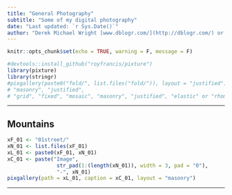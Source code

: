 ```yaml
---
title: "General Photography"
subtitle: "Some of my digital photography"
date: "Last updated: `r Sys.Date()`"
author: "Derek Michael Wright [www.dblogr.com/](http://dblogr.com/) or [derekmichaelwright.github.io/dblogr](https://derekmichaelwright.github.io/dblogr/) <derek.wright@usask.ca>"
---
```


```r
knitr::opts_chunk$set(echo = TRUE, warning = F, message = F)
```

```r
#devtools::install_github("royfrancis/pixture")
library(pixture)
library(stringr)
#pixgallery(paste0("fold/", list.files("fold/")), layout = "justified") 
# "masonry", "justified", 
# "grid", "fixed", "mosaic", "masonry", "justified", "elastic" or "rhombus"
```

---

## Mountains

```r
xF_01 <- "01street/"
xN_01 <- list.files(xF_01)
xL_01 <- paste0(xF_01, xN_01)
xC_01 <- paste("Image", 
                str_pad(1:(length(xN_01)), width = 3, pad = "0"),
                "-", xN_01)
pixgallery(path = xL_01, caption = xC_01, layout = "masonry")
```

---
